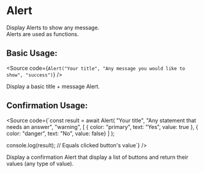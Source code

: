 
<Meta of={AlertStories} />

# Alert 

Display Alerts to show any message. <br/>
Alerts are used as functions.

## Basic Usage:

<Source
  code={`Alert("Your title", "Any message you would like to show", "success")`}
/>

Display a basic title + message Alert.

## Confirmation Usage:

<Source
  code={`const result = await Alert(
    "Your title", 
    "Any statement that needs an answer", 
    "warning", 
    [
        { color: "primary", text: "Yes", value: true }, 
        { color: "danger", text: "No", value: false}
    ]
);

console.log(result); // Equals clicked button's value`}
/>

Display a confirmation Alert that display a list of buttons and return their values (any type of value).